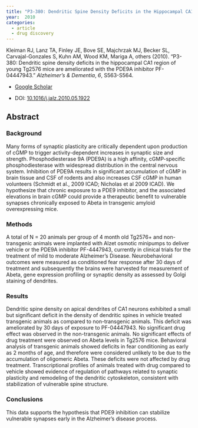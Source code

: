 ```yaml
---
title: "P3-380: Dendritic Spine Density Deficits in the Hippocampal CA1 Region of Young Tg2576 Mice are Ameliorated with the PDE9A Inhibitor PF-04447943"
year:  2010 
categories:
  - article
  - drug discovery
---
```


Kleiman RJ, Lanz TA, Finley JE, Bove SE, Majchrzak MJ, Becker SL, Carvajal-Gonzales S, Kuhn AM, Wood KM, Mariga A, others (2010). “P3-380: Dendritic spine density deficits in the hippocampal CA1 region of young Tg2576 mice are ameliorated with the PDE9A inhibitor PF-04447943.” _Alzheimer's & Dementia_, *6*, S563-S564.

- [Google Scholar](https://scholar.google.com/scholar?hl=en&as_sdt=0%2C7&q=P3+380+Dendritic+spine+density+deficits+in+the+hippocampal+CA1+region+of+young+Tg2576+mice+are+ameliorated+with+the+PDE9A+inhibitor+PF+044479432010&btnG=) 

- DOI: [10.1016/j.jalz.2010.05.1922](https://doi.org/10.1016/j.jalz.2010.05.1922)


## Abstract

### Background

Many forms of synaptic plasticity are critically dependent upon production of cGMP to trigger activity-dependent increases in synaptic size and strength. Phosphodiesterase 9A (PDE9A) is a high affinity, cGMP-specific phosphodiesterase with widespread distribution in the central nervous system. Inhibition of PDE9A results in significant accumulation of cGMP in brain tissue and CSF of rodents and also increases CSF cGMP in human volunteers (Schmidt et al., 2009 ICAD; Nicholas et al 2009 ICAD). We hypothesize that chronic exposure to a PDE9 inhibitor, and the associated elevations in brain cGMP could provide a therapeutic benefit to vulnerable synapses chronically exposed to Abeta in transgenic amyloid overexpressing mice.

### Methods

A total of N = 20 animals per group of 4 month old Tg2576+ and non-transgenic animals were implanted with Alzet osmotic minipumps to deliver vehicle or the PDE9A inhibitor PF-4447943, currently in clinical trials for the treatment of mild to moderate Alzheimer's Disease. Neurobehavioral outcomes were measured as conditioned fear response after 30 days of treatment and subsequently the brains were harvested for measurement of Abeta, gene expression profiling or synaptic density as assessed by Golgi staining of dendrites.

### Results

Dendritic spine density on apical dendrites of CA1 neurons exhibited a small but significant deficit in the density of dendritic spines in vehicle treated transgenic animals as compared to non-transgenic animals. This deficit was ameliorated by 30 days of exposure to PF-04447943. No significant drug effect was observed in the non-transgenic animals. No significant effects of drug treatment were observed on Abeta levels in Tg2576 mice. Behavioral analysis of transgenic animals showed deficits in fear conditioning as early as 2 months of age, and therefore were considered unlikely to be due to the accumulation of oligomeric Abeta. These deficits were not affected by drug treatment. Transcriptional profiles of animals treated with drug compared to vehicle showed evidence of regulation of pathways related to synaptic plasticity and remodeling of the dendritic cytoskeleton, consistent with stabilization of vulnerable spine structure.

### Conclusions

This data supports the hypothesis that PDE9 inhibition can stabilize vulnerable synapses early in the Alzheimer's disease process.
